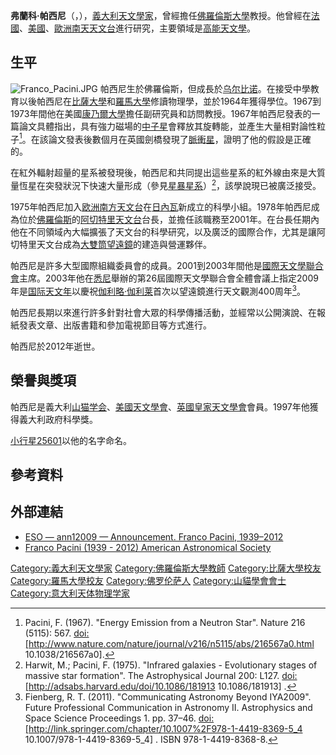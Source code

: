 {{noteTA
|1=zh-hans:欧洲南方天文台;zh-hk:歐洲南天文台;zh-tw:歐洲南天天文台;
|2=zh-hans:佛罗伦萨; zh-hant:佛羅倫斯;
|3=zh-cn:国际天文联合会; zh-tw:國際天文學聯合會; zh-hk:國際天文聯會; zh-sg:国际天文联合会;
|4=zh-cn:悉尼; zh-tw:雪梨; zh-hk:悉尼;
|5=zh-hans:国际天文年; zh-hant:全球天文年;
}}
{{Infobox scientist
|name              = 弗蘭科·帕西尼<br>Franco Pacini
|image             = PaciniFranco.jpg
|image_size       = 
|caption           = 
|birth_date        = 1939年5月10日
|birth_place       = {{flag|Kingdom of Italy|civil}}[[佛羅倫斯|佛羅倫斯]]
|death_date        = {{death date and age|2012|1|25|1939|5|10}}
|death_place       = {{ITA}}[[佛羅倫斯|佛羅倫斯]]
|residence         = {{ITA}}
|citizenship       = {{ITA}}
|nationality       = 
|ethnicity         = 
|field             = [[天文物理學|天文物理學]]
|work_institutions = [[佛羅倫斯大學|佛羅倫斯大學]]<br>[[阿切特里天文台|阿切特里天文台]]
|known_for         = [[脈衝星|脈衝星]]<br>[[中子星|中子星]]
|author_abbrev_bot = 
|author_abbrev_zoo = 
|influences        = 
|influenced        = 
|footnotes         = 
|prizes            = 1997年義大利政府科學獎
}}

'''弗蘭科·帕西尼'''（{{lang-it|'''Franco Pacini'''}}，{{bd|1939年|5月10日|2012年|1月25日|catIdx=Pacini}}），[[義大利|義大利]][[天文學家|天文學家]]，曾經擔任[[佛羅倫斯大學|佛羅倫斯大學]]教授。他曾經在[[法國|法國]]、[[美國|美國]]、[[歐洲南天天文台|歐洲南天天文台]]進行研究，主要領域是[[高能天文學|高能天文學]]。

==生平==
[[File:Franco_Pacini.JPG|thumb]]
帕西尼生於佛羅倫斯，但成長於[[乌尔比诺|乌尔比诺]]。在接受中學教育以後帕西尼在[[比薩大學|比薩大學]]和[[羅馬大學|羅馬大學]]修讀物理學，並於1964年獲得學位。1967到1973年間他在美國[[康乃爾大學|康乃爾大學]]擔任副研究員和訪問教授。1967年帕西尼發表的一篇論文具體指出，具有強力磁場的[[中子星|中子星]]會釋放其旋轉能，並產生大量相對論性粒子<ref>Pacini, F. (1967). "Energy Emission from a Neutron Star". Nature 216 (5115): 567. doi:[http://www.nature.com/nature/journal/v216/n5115/abs/216567a0.html 10.1038/216567a0].</ref>。在該論文發表後數個月在英國劍橋發現了[[脈衝星|脈衝星]]，證明了他的假設是正確的。

在紅外輻射超量的星系被發現後，帕西尼和{{link-en|馬丁·哈威特|Martin Harwit}}共同提出這些星系的紅外線由來是大質量恆星在突發狀況下快速大量形成（參見[[星暴星系|星暴星系]]）<ref>Harwit, M.; Pacini, F. (1975). "Infrared galaxies - Evolutionary stages of massive star formation". The Astrophysical Journal 200: L127. doi:[http://adsabs.harvard.edu/doi/10.1086/181913 10.1086/181913] {{Wayback|url=http://adsabs.harvard.edu/doi/10.1086/181913 |date=20140517132700 }}.</ref>，該學說現已被廣泛接受。

1975年帕西尼加入[[欧洲南方天文台|欧洲南方天文台]]在[[日內瓦|日內瓦]]新成立的科學小組。1978年帕西尼成為位於[[佛羅倫斯|佛羅倫斯]]的[[阿切特里天文台|阿切特里天文台]]台長，並擔任該職務至2001年。在台長任期內他在不同領域內大幅擴張了天文台的科學研究，以及廣泛的國際合作，尤其是讓阿切特里天文台成為[[大雙筒望遠鏡|大雙筒望遠鏡]]的建造與營運夥伴。

帕西尼是許多大型國際組織委員會的成員。2001到2003年間他是[[國際天文學聯合會|國際天文學聯合會]]主席。2003年他在[[悉尼|悉尼]]舉辦的第26屆國際天文學聯合會全體會議上指定2009年是[[国际天文年|国际天文年]]以慶祝[[伽利略·伽利莱|伽利略·伽利莱]]首次以望遠鏡進行天文觀測400周年<ref>Fienberg, R. T. (2011). "Communicating Astronomy Beyond IYA2009". Future Professional Communication in Astronomy II. Astrophysics and Space Science Proceedings 1. pp. 37–46. doi:[http://link.springer.com/chapter/10.1007%2F978-1-4419-8369-5_4 10.1007/978-1-4419-8369-5_4] {{Wayback|url=http://link.springer.com/chapter/10.1007%2F978-1-4419-8369-5_4 |date=20160304234353 }}. ISBN 978-1-4419-8368-8.</ref>。

帕西尼長期以來進行許多針對社會大眾的科學傳播活動，並經常以公開演說、在報紙發表文章、出版書籍和參加電視節目等方式進行。

帕西尼於2012年逝世。

==榮譽與獎項==
帕西尼是義大利[[山猫学会|山猫学会]]、[[美國天文學會|美國天文學會]]、[[英國皇家天文學會|英國皇家天文學會]]會員。1997年他獲得義大利政府科學獎。

[[小行星25601|小行星25601]]以他的名字命名。

==參考資料==
{{reflist}}

==外部連結==
*[http://www.eso.org/public/announcements/ann12009/ ESO — ann12009 — Announcement. Franco Pacini, 1939–2012] {{Wayback|url=http://www.eso.org/public/announcements/ann12009/ |date=20130531052650 }}
*[https://web.archive.org/web/20130826152409/http://aas.org/obituaries/franco-pacini-1939-2012 Franco Pacini (1939 - 2012)  American Astronomical Society]

{{DEFAULTSORT:Pacini, Franco}}
[[Category:義大利天文學家|Category:義大利天文學家]]
[[Category:佛羅倫斯大學教師|Category:佛羅倫斯大學教師]]
[[Category:比薩大學校友|Category:比薩大學校友]]
[[Category:羅馬大學校友|Category:羅馬大學校友]]
[[Category:佛罗伦萨人|Category:佛罗伦萨人]]
[[Category:山貓學會會士|Category:山貓學會會士]]
[[Category:意大利天体物理学家|Category:意大利天体物理学家]]